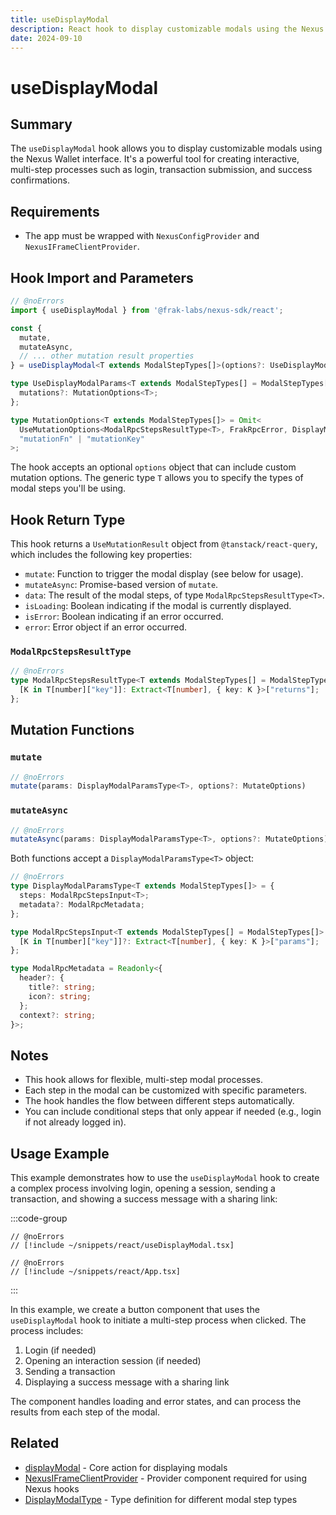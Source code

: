 ```yaml
---
title: useDisplayModal
description: React hook to display customizable modals using the Nexus Wallet interface
date: 2024-09-10
---
```


# useDisplayModal

## Summary
The `useDisplayModal` hook allows you to display customizable modals using the Nexus Wallet interface. It's a powerful tool for creating interactive, multi-step processes such as login, transaction submission, and success confirmations.

## Requirements
- The app must be wrapped with `NexusConfigProvider` and `NexusIFrameClientProvider`.

## Hook Import and Parameters

```ts twoslash
// @noErrors
import { useDisplayModal } from '@frak-labs/nexus-sdk/react';

const {
  mutate,
  mutateAsync,
  // ... other mutation result properties
} = useDisplayModal<T extends ModalStepTypes[]>(options?: UseDisplayModalParams<T>);

type UseDisplayModalParams<T extends ModalStepTypes[] = ModalStepTypes[]> = {
  mutations?: MutationOptions<T>;
};

type MutationOptions<T extends ModalStepTypes[]> = Omit<
  UseMutationOptions<ModalRpcStepsResultType<T>, FrakRpcError, DisplayModalParamsType<T>>,
  "mutationFn" | "mutationKey"
>;
```

The hook accepts an optional `options` object that can include custom mutation options. The generic type `T` allows you to specify the types of modal steps you'll be using.

## Hook Return Type
This hook returns a `UseMutationResult` object from `@tanstack/react-query`, which includes the following key properties:

- `mutate`: Function to trigger the modal display (see below for usage).
- `mutateAsync`: Promise-based version of `mutate`.
- `data`: The result of the modal steps, of type `ModalRpcStepsResultType<T>`.
- `isLoading`: Boolean indicating if the modal is currently displayed.
- `isError`: Boolean indicating if an error occurred.
- `error`: Error object if an error occurred.

### `ModalRpcStepsResultType`

```ts twoslash
// @noErrors
type ModalRpcStepsResultType<T extends ModalStepTypes[] = ModalStepTypes[]> = {
  [K in T[number]["key"]]: Extract<T[number], { key: K }>["returns"];
};
```

## Mutation Functions

### `mutate`

```ts twoslash
// @noErrors
mutate(params: DisplayModalParamsType<T>, options?: MutateOptions)
```

### `mutateAsync`

```ts twoslash
// @noErrors
mutateAsync(params: DisplayModalParamsType<T>, options?: MutateOptions): Promise<ModalRpcStepsResultType<T>>
```

Both functions accept a `DisplayModalParamsType<T>` object:

```ts twoslash
// @noErrors
type DisplayModalParamsType<T extends ModalStepTypes[]> = {
  steps: ModalRpcStepsInput<T>;
  metadata?: ModalRpcMetadata;
};

type ModalRpcStepsInput<T extends ModalStepTypes[] = ModalStepTypes[]> = {
  [K in T[number]["key"]]?: Extract<T[number], { key: K }>["params"];
};

type ModalRpcMetadata = Readonly<{
  header?: {
    title?: string;
    icon?: string;
  };
  context?: string;
}>;
```

## Notes
- This hook allows for flexible, multi-step modal processes.
- Each step in the modal can be customized with specific parameters.
- The hook handles the flow between different steps automatically.
- You can include conditional steps that only appear if needed (e.g., login if not already logged in).

## Usage Example

This example demonstrates how to use the `useDisplayModal` hook to create a complex process involving login, opening a session, sending a transaction, and showing a success message with a sharing link:

:::code-group
```tsx twoslash [ComplexActionButton.tsx]
// @noErrors
// [!include ~/snippets/react/useDisplayModal.tsx]
```
```tsx twoslash [App.tsx]
// @noErrors
// [!include ~/snippets/react/App.tsx]
```
:::

In this example, we create a button component that uses the `useDisplayModal` hook to initiate a multi-step process when clicked. The process includes:
1. Login (if needed)
2. Opening an interaction session (if needed)
3. Sending a transaction
4. Displaying a success message with a sharing link

The component handles loading and error states, and can process the results from each step of the modal.

## Related
- [displayModal](/nexus-sdk/api/actions/displayModal) - Core action for displaying modals
- [NexusIFrameClientProvider](/nexus-sdk/api/react/NexusIFrameClientProvider) - Provider component required for using Nexus hooks
- [DisplayModalType](/nexus-sdk/api/types/DisplayModalType) - Type definition for different modal step types
